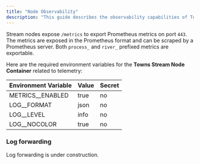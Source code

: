 ```yaml
---
title: "Node Observability"
description: "This guide describes the observability capabilities of Towns Stream Nodes and how to monitor and manage them."
---
```


Stream nodes expose `/metrics` to export Prometheus metrics on port `443`. The metrics are exposed in the Prometheus format and can be scraped by a Prometheus server. Both `process_` and `river_` prefixed metrics are exportable.

Here are the required environment variables for the **Towns Stream Node Container** related to telemetry:

| Environment Variable | Value | Secret |
| -------------------- | ----- | ------ |
| METRICS__ENABLED     | true  | no     |
| LOG__FORMAT          | json  | no     |
| LOG__LEVEL           | info  | no     |
| LOG__NOCOLOR         | true  | no     |

### Log forwarding

Log forwarding is under construction.